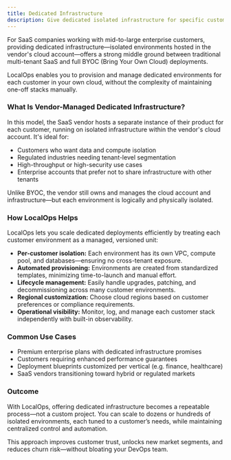 ```yaml
---
title: Dedicated Infrastructure
description: Give dedicated isolated infrastructure for specific customers
---
```


For SaaS companies working with mid-to-large enterprise customers, providing dedicated infrastructure—isolated
environments hosted in the vendor's cloud account—offers a strong middle ground between traditional multi-tenant SaaS
and full BYOC (Bring Your Own Cloud) deployments.

LocalOps enables you to provision and manage dedicated environments for each customer in your own cloud, without the
complexity of maintaining one-off stacks manually.

### What Is Vendor-Managed Dedicated Infrastructure?

In this model, the SaaS vendor hosts a separate instance of their product for each customer, running on isolated
infrastructure within the vendor's cloud account. It's ideal for:

- Customers who want data and compute isolation
- Regulated industries needing tenant-level segmentation
- High-throughput or high-security use cases
- Enterprise accounts that prefer not to share infrastructure with other tenants

Unlike BYOC, the vendor still owns and manages the cloud account and infrastructure—but each environment is logically
and physically isolated.

### How LocalOps Helps

LocalOps lets you scale dedicated deployments efficiently by treating each customer environment as a managed, versioned
unit:

- **Per-customer isolation:** Each environment has its own VPC, compute pool, and databases—ensuring no cross-tenant
  exposure.
- **Automated provisioning:** Environments are created from standardized templates, minimizing time-to-launch and manual
  effort.
- **Lifecycle management:** Easily handle upgrades, patching, and decommissioning across many customer environments.
- **Regional customization:** Choose cloud regions based on customer preferences or compliance requirements.
- **Operational visibility:** Monitor, log, and manage each customer stack independently with built-in observability.

### Common Use Cases

- Premium enterprise plans with dedicated infrastructure promises
- Customers requiring enhanced performance guarantees
- Deployment blueprints customized per vertical (e.g. finance, healthcare)
- SaaS vendors transitioning toward hybrid or regulated markets

### Outcome

With LocalOps, offering dedicated infrastructure becomes a repeatable process—not a custom project. You can scale to
dozens or hundreds of isolated environments, each tuned to a customer’s needs, while maintaining centralized control and
automation.

This approach improves customer trust, unlocks new market segments, and reduces churn risk—without bloating your DevOps
team.
